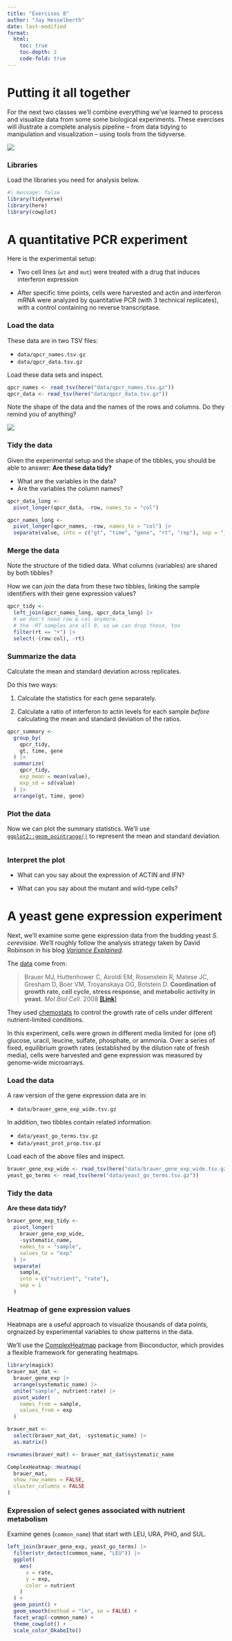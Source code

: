 ```yaml
---
title: "Exercises 8"
author: "Jay Hesselberth"
date: last-modified
format:
  html:
    toc: true
    toc-depth: 2
    code-fold: true
---
```


# Putting it all together

For the next two classes we'll combine everything we've learned to process and visualize data from some some biological experiments. These exercises will illustrate a complete analysis pipeline -- from data tidying to manipulation and visualization -- using tools from the tidyverse.

![](../img/tidy-workflow.png)

### Libraries

Load the libraries you need for analysis below.

```r
#| message: false
library(tidyverse)
library(here)
library(cowplot)
```

# A quantitative PCR experiment

Here is the experimental setup:

-   Two cell lines (`wt` and `mut`) were treated with a drug that induces interferon expression

-   After specific time points, cells were harvested and actin and interferon mRNA were analyzed by quantitative PCR (with 3 technical replicates), with a control containing no reverse transcriptase.

### Load the data

These data are in two TSV files:

-   `data/qpcr_names.tsv.gz`
-   `data/qpcr_data.tsv.gz`

Load these data sets and inspect.

```r
qpcr_names <- read_tsv(here("data/qpcr_names.tsv.gz"))
qpcr_data <- read_tsv(here("data/qpcr_data.tsv.gz"))
```

Note the shape of the data and the names of the rows and columns. Do they remind you of anything?

![](../img/96-well-pcr-plate.png)

### Tidy the data

Given the experimental setup and the shape of the tibbles, you should be able to answer: **Are these data tidy?**

-   What are the variables in the data?
-   Are the variables the column names?

```r
qpcr_data_long <-
  pivot_longer(qpcr_data, -row, names_to = "col")

qpcr_names_long <-
  pivot_longer(qpcr_names, -row, names_to = "col") |>
  separate(value, into = c("gt", "time", "gene", "rt", "rep"), sep = "_")
```

### Merge the data

Note the structure of the tidied data. What columns (variables) are shared by both tibbles?

How we can *join* the data from these two tibbles, linking the sample identifiers with their gene expression values?

```r
qpcr_tidy <-
  left_join(qpcr_names_long, qpcr_data_long) |>
  # we don't need row & col anymore.
  # the -RT samples are all 0, so we can drop those, too
  filter(rt == "+") |>
  select(-(row:col), -rt)
```

### Summarize the data

Calculate the mean and standard deviation across replicates.

Do this two ways:

1.  Calculate the statistics for each gene separately.

2.  Calculate a ratio of interferon to actin levels for each sample *before* calculating the mean and standard deviation of the ratios.

```r
qpcr_summary <-
  group_by(
    qpcr_tidy,
    gt, time, gene
  ) |>
  summarize(
    qpcr_tidy,
    exp_mean = mean(value),
    exp_sd = sd(value)
  ) |>
  arrange(gt, time, gene)
```

### Plot the data

Now we can plot the summary statistics. We'll use [`ggplot2::geom_pointrange()`](https://ggplot2.tidyverse.org/reference/geom_linerange.html) to represent the mean and standard deviation.

```r
```

### Interpret the plot

-   What can you say about the expression of ACTIN and IFN?

-   What can you say about the mutant and wild-type cells?


# A yeast gene expression experiment

Next, we'll examine some gene expression data from the budding yeast *S. cerevisiae*. We'll roughly follow the analysis strategy taken by David Robinson in his blog [*Variance Explained*](http://varianceexplained.org/r/tidy-genomics-broom/).

The [data](http://growthrate.princeton.edu/transcriptome/download.shtml) come from:

> Brauer MJ, Huttenhower C, Airoldi EM, Rosenstein R, Matese JC, Gresham D, Boer VM, Troyanskaya OG, Botstein D. **Coordination of growth rate, cell cycle, stress response, and metabolic activity in yeast.** *Mol Biol Cell.* 2008 [**\[Link**\]](https://pubmed.ncbi.nlm.nih.gov/17959824/)

They used [chemostats](https://dunham.gs.washington.edu/chemostatv2.htm) to control the growth rate of cells under different nutrient-limited conditions.

In this experiment, cells were grown in different media limited for (one of) glucose, uracil, leucine, sulfate, phosphate, or ammonia. Over a series of fixed, equilibrium growth rates (established by the dilution rate of fresh media), cells were harvested and gene expression was measured by genome-wide microarrays.

### Load the data

A raw version of the gene expression data are in:

-   `data/brauer_gene_exp_wide.tsv.gz`

In addition, two tibbles contain related information:

-   `data/yeast_go_terms.tsv.gz`
-   `data/yeast_prot_prop.tsv.gz`

Load each of the above files and inspect.

```r
brauer_gene_exp_wide <- read_tsv(here("data/brauer_gene_exp_wide.tsv.gz"))
yeast_go_terms <- read_tsv(here("data/yeast_go_terms.tsv.gz"))
```

### Tidy the data

**Are these data tidy?**

```r
brauer_gene_exp_tidy <-
  pivot_longer(
    brauer_gene_exp_wide,
    -systematic_name,
    names_to = "sample",
    values_to = "exp"
  ) |>
  separate(
    sample,
    into = c("nutrient", "rate"),
    sep = 1
  )
```

### Heatmap of gene expression values

Heatmaps are a useful approach to visualize thousands of data points, orgnaized by experimental variables to show patterns in the data.

We'll use the [ComplexHeatmap](https://jokergoo.github.io/ComplexHeatmap-reference/book/) package from Bioconductor, which provides a flexible framework for generating heatmaps.

```r
library(magick)
brauer_mat_dat <-
  brauer_gene_exp |>
  arrange(systematic_name) |>
  unite("sample", nutrient:rate) |>
  pivot_wider(
    names_from = sample,
    values_from = exp
  )

brauer_mat <-
  select(brauer_mat_dat, -systematic_name) |>
  as.matrix()

rownames(brauer_mat) <- brauer_mat_dat$systematic_name

ComplexHeatmap::Heatmap(
  brauer_mat,
  show_row_names = FALSE,
  cluster_columns = FALSE
)
```

### Expression of select genes associated with nutrient metabolism

Examine genes (`common_name`) that start with LEU, URA, PHO, and SUL.

```r
left_join(brauer_gene_exp, yeast_go_terms) |>
  filter(str_detect(common_name, "LEU")) |>
  ggplot(
    aes(
      x = rate,
      y = exp,
      color = nutrient
    )
  ) +
  geom_point() +
  geom_smooth(method = "lm", se = FALSE) +
  facet_wrap(~common_name) +
  theme_cowplot() +
  scale_color_OkabeIto()
```

